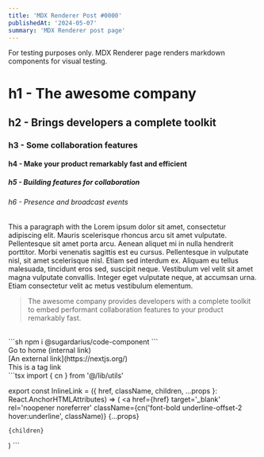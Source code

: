 ```yaml
---
title: 'MDX Renderer Post #0000'
publishedAt: '2024-05-07'
summary: 'MDX Renderer post page'
---
```


<Callout className='mt-4' title='Callout' icon='ℹ️'>
  For testing purposes only. MDX Renderer page renders markdown components for
  visual testing.
</Callout>

# h1 - The awesome company

## h2 - Brings developers a complete toolkit

### h3 - Some collaboration features

#### h4 - Make your product remarkably fast and efficient

##### h5 - Building features for collaboration

###### h6 - Presence and broadcast events

This a paragraph with the Lorem ipsum dolor sit amet, consectetur adipiscing elit. Mauris scelerisque rhoncus arcu sit amet vulputate. Pellentesque sit amet porta arcu. Aenean aliquet mi in nulla hendrerit porttitor. Morbi venenatis sagittis est eu cursus. Pellentesque in vulputate nisl, sit amet scelerisque nisl. Etiam sed interdum ex. Aliquam eu tellus malesuada, tincidunt eros sed, suscipit neque. Vestibulum vel velit sit amet magna vulputate convallis. Integer eget vulputate neque, at accumsan urna. Etiam consectetur velit ac metus vestibulum elementum.

> The awesome company provides developers with a complete toolkit to embed performant collaboration features to your product remarkably fast.

<br />
```sh
npm i @sugardarius/code-component
```
<br />
<InternalLink href='/'>Go to home (internal link)</InternalLink>
<br />
[An external link](https://nextjs.org/)
<br />
<TagLink href='https://nextjs.org/'>This is a tag link</TagLink>
<br />
```tsx
import { cn } from '@/lib/utils'

export const InlineLink = ({
  href,
  className,
  children,
  ...props
}: React.AnchorHTMLAttributes<HTMLAnchorElement>) => (
  <a
    href={href}
    target='_blank'
    rel='noopener noreferrer'
    className={cn('font-bold underline-offset-2 hover:underline', className)}
    {...props}
  >
    {children}
  </a>
)
```
